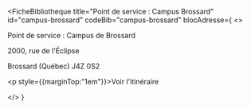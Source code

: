 
<FicheBibliotheque
  title="Point de service : Campus Brossard"
  id="campus-brossard"
  codeBib="campus-brossard"
  blocAdresse={
    <>
      <p>Point de service : Campus de Brossard</p>
      <p>2000, rue de l'Éclipse</p>
      <p>Brossard (Québec)  J4Z 0S2</p>
      <p style={{marginTop:"1em"}}><Link to="https://www.google.com/maps/dir/2000+R.+de+l'%C3%89clipse,+Brossard,+QC+J4Z+0S2/''/@45.447111,-73.5133558,12z/data=!4m13!4m12!1m5!1m1!1s0x4cc90f05b64ae619:0xc49194e396d285f1!2m2!1d-73.4317826!2d45.4472179!1m5!1m1!1s0x4cc90f27d705b86b:0x1f19b068290f6afc!2m2!1d-73.4309552!2d45.4471406?entry=ttu&g_ep=EgoyMDI1MDkyMy4wIKXMDSoASAFQAw%3D%3D" Icon={ArrowSquareOutIcon}>Voir l'itinéraire</Link></p>
    </>
  }
>
</FicheBibliotheque>